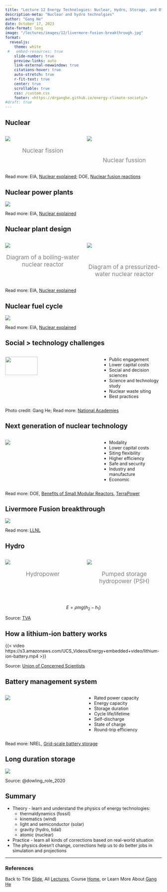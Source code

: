 ```yaml
---
title: "Lecture 12 Energy Technologies: Nuclear, Hydro, Storage, and Other"
description-meta: "Nuclear and hydro technolgies"
author: "Gang He"
date: October 17, 2023
date-format: long
image: "/lectures/images/12/livermore-fusion-breakthrough.jpg"
format:
  revealjs:
    theme: white
 #   embed-resources: true
    slide-number: true
    preview-links: auto
    link-external-newwindow: true
    citations-hover: true
    auto-stretch: true
    r-fit-text: true
    center: true
    scrollable: true
    css: /custom.css
    footer: <https://drganghe.github.io/energy-climate-society/>
#draft: true    
---
```


## Nuclear 

:::columns

::: {.column width="50%"}

![](/lectures/images/12/fission.png){fig-align="center"}

<p style="font-size:14pt; color:gray; text-align:center;">
Nuclear fission
</p>

:::

::: {.column width="50%"}

![](/lectures/images/12/fusion-reactions.jpeg){fig-align="center"}

</br>

<p style="font-size:14pt; color:gray; text-align:center;">
Nuclear fussion
</p>
:::

:::

::: footer
Read more: EIA, [Nuclear explained](https://www.eia.gov/energyexplained/nuclear/); DOE, [Nuclear fusion reactions](https://www.energy.gov/science/doe-explainsnuclear-fusion-reactions)
:::


## Nuclear power plants

![](/lectures/images/12/US_nuclear_power_plants_map.png){fig-align="center"}

::: footer
Read more: EIA, [Nuclear explained](https://www.eia.gov/energyexplained/nuclear/)
:::


## Nuclear plant design

:::columns

::: {.column width="50%"}

![](/lectures/images/12/small_bwr.jpg){fig-align="center"}

<p style="font-size:14pt; color:gray; text-align:center;">
Diagram of a boiling-water nuclear reactor
</p>

:::

::: {.column width="50%"}

![](/lectures/images/12/small_pwr.jpg){fig-align="center"}

</br>

<p style="font-size:14pt; color:gray; text-align:center;">
Diagram of a pressurized-water nuclear reactor
</p>
:::

:::

::: footer
Read more: EIA, [Nuclear explained](https://www.eia.gov/energyexplained/nuclear/)
:::


## Nuclear fuel cycle

![](/lectures/images/12/nuclear_fuel_cycle.png){fig-align="center"}

::: footer
Read more: EIA, [Nuclear explained](https://www.eia.gov/energyexplained/nuclear/)
:::


## Social > technology challenges{.smaller}

:::columns

::: {.column width="60%"}
![](/lectures/images/12/three-island-historical-site.JPG){fig-align="center" width=60%}
:::

::: {.column width="40%"}
- Public engagement  
- Lower capital costs  
- Social and decision sciences  
- Science and technology study  
- Nuclear waste siting  
- Best practices
:::
:::

::: footer
Photo credit: Gang He; Read more: [National Academies](https://nap.nationalacademies.org/catalog/26606/understanding-the-societal-challenges-facing-nuclear-power-proceedings-of-a)
:::

## Next generation of nuclear technology

:::columns

::: {.column width="60%"}
![](/lectures/images/12/next-gen-nuclear.png){fig-align="center"}
:::

::: {.column width="40%"}
- Modality  
- Lower capital costs  
- Siting flexibility  
- Higher efficiency  
- Safe and security  
- Industry and manufacture  
- Economic 
:::
:::

::: footer
Read more: DOE, [Benefits of Small Modular Reactors](https://www.energy.gov/ne/benefits-small-modular-reactors-smrs), [TerraPower](https://www.terrapower.com/our-work/natriumpower/)
:::


## Livermore Fusion breakthrough

![](/lectures/images/12/livermore-fusion-breakthrough.jpg){fig-align="center"}

::: footer
Read more: [LLNL](https://www.llnl.gov/archive/news/lawrence-livermore-national-laboratory-achieves-fusion-ignition)
:::


## Hydro 

:::columns

::: {.column width="50%"}

![](/lectures/images/12/hydro.png){fig-align="center"}

<p style="font-size:14pt; color:gray; text-align:center;">
Hydropower 
</p>

:::

::: {.column width="50%"}
![](/lectures/images/12/pumped-storage.jpeg){fig-align="center"}

<p style="font-size:14pt; color:gray; text-align:center;">
Pumped storage hydropower (PSH)
</p>
:::

:::

</br>

<center>
$E=\rho mg(h_2-h_1)$
</center>

::: footer
Source: [TVA](https://www.tva.com/energy/our-power-system/hydroelectric/how-hydroelectric-power-works)
:::


## How a lithium-ion battery works

{{< video https://s3.amazonaws.com/UCS_Videos/Energy+embedded+video/lithium-ion-battery.mp4 >}}


::: footer
Source: [Union of Concerned Scientists](https://www.ucsusa.org/resources/how-energy-storage-works)
:::


## Battery management system 

:::columns
::: {.column width="50%"}
![](/lectures/images/12/battery-management-system.png){fig-align="center"}
:::

::: {.column width="50%"}
- Rated power capacity   
- Energy capacity   
- Storage duration  
- Cycle life/lifetime  
- Self-discharge  
- State of charge  
- Round-trip efficiency
:::
:::

::: footer
Read more: NREL, [Grid-scale battery storage](https://www.nrel.gov/docs/fy19osti/74426.pdf)
:::


## Long duration storage

![](/lectures/images/12/role-of-long-duration-storage.jpg){fig-align="center"}

::: footer
Source: @dowling_role_2020
:::


## Summary {.smaller}

- Theory - learn and understand the physics of energy technologies: 
  - thermaldynamics (fossil)  
  - kinematics (wind)  
  - light and semiconductor (solar)  
  - gravity (hydro, tidal)  
  - atomic (nuclear)    
- Practice - learn all kinds of corrections based on real-world situation  
- The physics doesn't change, corrections help us to do better jobs in simulation and projections  



------------------------------------------------------------------------

### References

::: {#refs}
:::

::: footer
Back to Title [Slide](https://drganghe.github.io/energy-climate-society/lectures/lecture12.html#title-slide), All [Lectures](https://drganghe.github.io/energy-climate-society/lectures.html), Course [Home](https://drganghe.github.io/energy-climate-society/), or Learn More About [Gang He](https://drganghe.github.io)
:::
